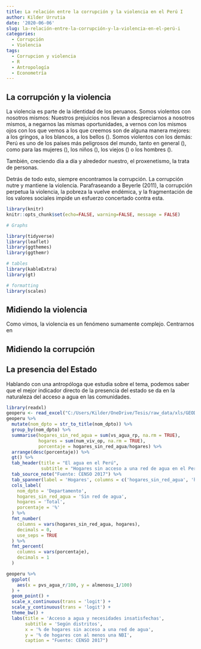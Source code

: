```yaml
---
title: La relación entre la corrupción y la violencia en el Perú I
author: Kilder Urrutia
date: '2020-06-06'
slug: la-relación-entre-la-corrupción-y-la-violencia-en-el-perú-i
categories:
  - Corrupción
  - Violencia
tags:
  - Corrupcion y violencia
  - R
  - Antropología
  - Econometría
---
```


## La corrupción y la violencia

La violencia es parte de la identidad de los peruanos. Somos violentos con nosotros mismos: Nuestros prejuicios nos llevan a despreciarnos a nosotros mismos, a negarnos las mismas oportunidades, a vernos con los mismos ojos con los que vemos a los que creemos son de alguna manera mejores: a los gringos, a los blancos, a los bellos (). Somos violentos con los demás: Perú es uno de los países más peligrosos del mundo, tanto en general (), como para las mujeres (), los niños (), los viejos () o los hombres ().



También, creciendo día a día y alrededor nuestro, el proxenetismo, la trata de personas.

Detrás de todo esto, siempre encontramos la corrupción.
La corrupción nutre y mantiene la violencia. Parafraseando a Beyerle (2011), la corrupción perpetua la violencia, la pobreza la vuelve endémica, y la fragmentación de los valores sociales impide un esfuerzo concertado contra esta.

```r
library(knitr)
knitr::opts_chunk$set(echo=FALSE, warning=FALSE, message = FALSE)

# Graphs

library(tidyverse)
library(leaflet)
library(ggthemes)
library(ggthemr)

# tables
library(kableExtra)
library(gt)

# formatting
library(scales)
```

## Midiendo la violencia

Como vimos, la violencia es un fenómeno sumamente complejo. Centrarnos en 


## Midiendo la corrupción


## La presencia del Estado

Hablando con una antropóloga que estudia sobre el tema, podemos saber que el mejor indicador directo de la presencia del estado se da en la naturaleza del acceso a agua en las comunidades.

```r
library(readxl)
geoperu <- read_excel("C:/Users/Kilder/OneDrive/Tesis/raw_data/xls/GEODATA/GeoPeru_Peru_Distritos.xlsx")
geoperu %>% 
  mutate(nom_dpto = str_to_title(nom_dpto)) %>% 
  group_by(nom_dpto) %>% 
  summarise(hogares_sin_red_agua = sum(vs_agua_rp, na.rm = TRUE),
            hogares = sum(num_viv_op, na.rm = TRUE),
            porcentaje = hogares_sin_red_agua/hogares) %>% 
  arrange(desc(porcentaje)) %>% 
  gt() %>% 
  tab_header(title = "El agua en el Perú",
             subtitle = "Hogares sin acceso a una red de agua en el Perú") %>% 
  tab_source_note("Fuente: CENSO 2017") %>% 
  tab_spanner(label = 'Hogares', columns = c('hogares_sin_red_agua', 'hogares', 'porcentaje')) %>% 
  cols_label(
    nom_dpto = 'Departamento',
    hogares_sin_red_agua = 'Sin red de agua',
    hogares = 'Total',
    porcentaje = '%'
  ) %>% 
  fmt_number(
    columns = vars(hogares_sin_red_agua, hogares),
    decimals = 0,
    use_seps = TRUE
  ) %>% 
  fmt_percent(
    columns = vars(porcentaje),
    decimals = 1
  )
```

```r
geoperu %>% 
  ggplot(
    aes(x = pvs_agua_r/100, y = almenosu_1/100)
  ) +
  geom_point() + 
  scale_x_continuous(trans = 'logit') +
  scale_y_continuous(trans = 'logit') +
  theme_bw() +
  labs(title = 'Acceso a agua y necesidades insatisfechas',
       subtitle = 'Según distritos',
       x = '% de hogares sin acceso a una red de agua',
       y = '% de hogares con al menos una NBI',
       caption = "Fuente: CENSO 2017")
```

